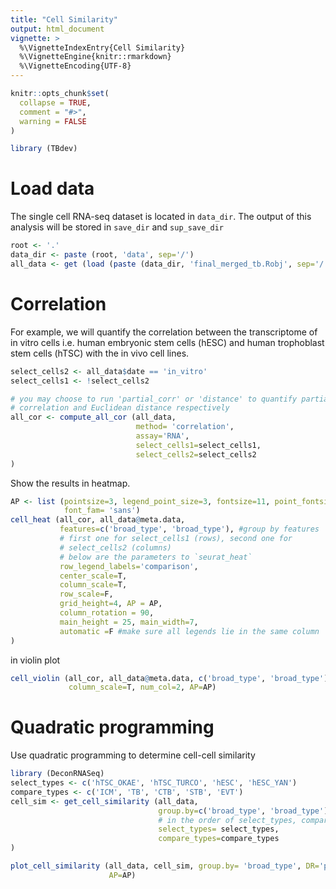 ```yaml
---
title: "Cell Similarity"
output: html_document
vignette: >
  %\VignetteIndexEntry{Cell Similarity}
  %\VignetteEngine{knitr::rmarkdown}
  %\VignetteEncoding{UTF-8}
---
```


```r
knitr::opts_chunk$set(
  collapse = TRUE,
  comment = "#>",
  warning = FALSE
)
```

```r
library (TBdev)
```

# Load data
The single cell RNA-seq dataset is located in `data_dir`. The output of this
analysis will be stored in `save_dir` and `sup_save_dir`
```r
root <- '.'
data_dir <- paste (root, 'data', sep='/')
all_data <- get (load (paste (data_dir, 'final_merged_tb.Robj', sep='/') ))
```

# Correlation

For example, we will quantify the correlation between the transcriptome of in
vitro cells i.e. human embryonic stem cells (hESC) and human trophoblast stem
cells (hTSC) with the in vivo cell lines.

```r
select_cells2 <- all_data$date == 'in_vitro'
select_cells1 <- !select_cells2

# you may choose to run 'partial_corr' or 'distance' to quantify partial
# correlation and Euclidean distance respectively
all_cor <- compute_all_cor (all_data, 
                            method= 'correlation', 
                            assay='RNA',
                            select_cells1=select_cells1,
                            select_cells2=select_cells2
)
```

Show the results in heatmap.

```r
AP <- list (pointsize=3, legend_point_size=3, fontsize=11, point_fontsize=4,
            font_fam= 'sans')
cell_heat (all_cor, all_data@meta.data, 
           features=c('broad_type', 'broad_type'), #group by features
           # first one for select_cells1 (rows), second one for
           # select_cells2 (columns)
           # below are the parameters to `seurat_heat`
           row_legend_labels='comparison',
           center_scale=T,
           column_scale=T, 
           row_scale=F,
           grid_height=4, AP = AP,
           column_rotation = 90,
           main_height = 25, main_width=7,
           automatic =F #make sure all legends lie in the same column
)
```

in violin plot
```r
cell_violin (all_cor, all_data@meta.data, c('broad_type', 'broad_type'), 
             column_scale=T, num_col=2, AP=AP)
```

# Quadratic programming
Use quadratic programming to determine cell-cell similarity
```r
library (DeconRNASeq)
select_types <- c('hTSC_OKAE', 'hTSC_TURCO', 'hESC', 'hESC_YAN')
compare_types <- c('ICM', 'TB', 'CTB', 'STB', 'EVT')
cell_sim <- get_cell_similarity (all_data, 
                                 group.by=c('broad_type', 'broad_type'), 
                                 # in the order of select_types, compare_types
                                 select_types= select_types, 
                                 compare_types=compare_types
)
```

```r
plot_cell_similarity (all_data, cell_sim, group.by= 'broad_type', DR='pca',
                      AP=AP)
```
